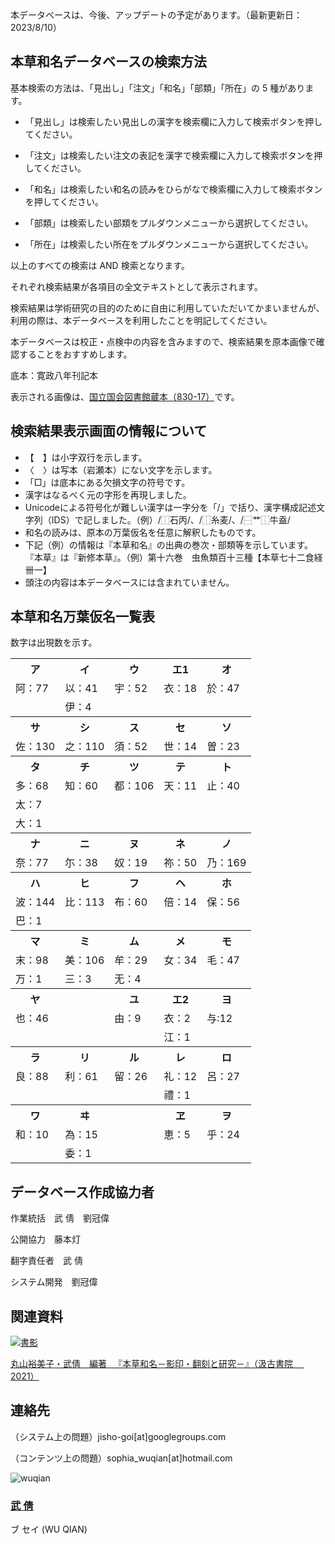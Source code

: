 

<div className="bg-red-500 text-white">
  <span>本データベースは、今後、アップデートの予定があります。（最新更新日：2023/8/10）</span>
</div>


## 本草和名データベースの検索方法

基本検索の方法は、「見出し」「注文」「和名」「部類」「所在」の 5 種があります。

* 「見出し」は検索したい見出しの漢字を検索欄に入力して検索ボタンを押してください。

* 「注文」は検索したい注文の表記を漢字で検索欄に入力して検索ボタンを押してください。

* 「和名」は検索したい和名の読みをひらがなで検索欄に入力して検索ボタンを押してください。

* 「部類」は検索したい部類をプルダウンメニューから選択してください。

* 「所在」は検索したい所在をプルダウンメニューから選択してください。

以上のすべての検索は AND 検索となります。

それぞれ検索結果が各項目の全文テキストとして表示されます。

検索結果は学術研究の目的のために自由に利用していただいてかまいませんが、
利用の際は、本データベースを利用したことを明記してください。

本データベースは校正・点検中の内容を含みますので、検索結果を原本画像で確認することをおすすめします。

底本：寛政八年刊記本

表示される画像は、[国立国会図書館蔵本（830-17）](https://dl.ndl.go.jp/pid/2538099)です。

<div className="divider" />

## 検索結果表示画面の情報について

* 【　】は小字双行を示します。
* 〈　〉は写本（岩瀬本）にない文字を示します。
* 「□」は底本にある欠損文字の符号です。
* 漢字はなるべく元の字形を再現しました。
* Unicodeによる符号化が難しい漢字は一字分を「/」で括り、漢字構成記述文字列（IDS）で記しました。（例）/⿰石丙/、/⿰糸麦/、/⿱艹⿰牛盍/
* 和名の読みは、原本の万葉仮名を任意に解釈したものです。
* 下記（例）の情報は『本草和名』の出典の巻次・部類等を示しています。『本草』は『新修本草』。（例）第十六巻　虫魚類百十三種【本草七十二食経卌一】
* 頭注の内容は本データベースには含まれていません。

<div className="divider" />

## 本草和名万葉仮名一覧表

数字は出現数を示す。

<div className="max-w-md">
<table className="table">
  <tbody>
    <tr><th>ア</th><th>イ</th><th>ウ</th><th>エ1</th><th>オ</th></tr>
    <tr><td>阿：77</td><td>以：41</td><td>宇：52</td><td>衣：18</td><td>於：47</td></tr>
    <tr><td></td><td>伊：4</td><td></td><td></td><td></td></tr>
    <tr><th>サ</th><th>シ</th><th>ス</th><th>セ</th><th>ソ</th></tr>
    <tr><td>佐：130</td><td>之：110</td><td>須：52</td><td>世：14</td><td>曽：23</td></tr>
    <tr><th>タ</th><th>チ</th><th>ツ</th><th>テ</th><th>ト</th></tr>
    <tr><td>多：68</td><td>知：60</td><td>都：106</td><td>天：11</td><td>止：40</td></tr>
    <tr><td>太：7</td><td></td><td></td><td></td><td></td></tr>
    <tr><td>大：1</td><td></td><td></td><td></td><td></td></tr>
    <tr><th>ナ</th><th>ニ</th><th>ヌ</th><th>ネ</th><th>ノ</th></tr>
    <tr><td>奈：77</td><td>尓：38</td><td>奴：19</td><td>祢：50</td><td>乃：169</td></tr>
    <tr><th>ハ</th><th>ヒ</th><th>フ</th><th>ヘ</th><th>ホ</th></tr>
    <tr><td>波：144</td><td>比：113</td><td>布：60</td><td>倍：14</td><td>保：56</td></tr>
    <tr><td>巴：1</td><td></td><td></td><td></td><td></td></tr>
    <tr><th>マ</th><th>ミ</th><th>ム</th><th>メ</th><th>モ</th></tr>
    <tr><td>末：98</td><td>美：106</td><td>牟：29</td><td>女：34</td><td>毛：47</td></tr>
    <tr><td>万：1</td><td>三：3</td><td>无：4</td><td></td><td></td></tr>
    <tr><th>ヤ</th><th></th><th>ユ</th><th>エ2</th><th>ヨ</th></tr>
    <tr><td>也：46</td><td></td><td>由：9</td><td>衣：2</td><td>与:12</td></tr>
    <tr><td></td><td></td><td></td><td>江：1</td><td></td></tr>
    <tr><th>ラ</th><th>リ</th><th>ル</th><th>レ</th><th>ロ</th></tr>
    <tr><td>良：88</td><td>利：61</td><td>留：26</td><td>礼：12</td><td>呂：27</td></tr>
    <tr><td></td><td></td><td></td><td>禮：1</td><td></td></tr>
    <tr><th>ワ</th><th>ヰ</th><th></th><th>ヱ</th><th>ヲ</th></tr>
    <tr><td>和：10</td><td>為：15</td><td></td><td>恵：5</td><td>乎：24</td></tr>
    <tr><td></td><td>委：1</td><td></td><td></td><td></td></tr>
  </tbody>
</table>
</div>


<div className="divider" />

<CcLicense />

<div className="divider" />

## データベース作成協力者

作業統括　武 倩　劉冠偉

公開協力　藤本灯

翻字責任者　武 倩

システム開発　劉冠偉

<div className="divider" />

## 関連資料

<a href="http://www.kyuko.asia/book/b584506.html" target="_blank">
  <img src="http://www.kyuko.asia//images/book/584506.jpg" alt="書影" />
</a>

[丸山裕美子・武倩　編著 　『本草和名－影印・翻刻と研究－』（汲古書院　 2021）](http://www.kyuko.asia/book/b584506.html)

<div className="divider" />

<GeneralManual />
<div className="divider" />

## 連絡先

（システム上の問題）jisho-goi[at]googlegroups.com

（コンテンツ上の問題）sophia_wuqian[at]hotmail.com


<div
  className="from-primary to-secondary text-primary-content bg-gradient-to-br"
>
  <div
    className="grid gap-8 lg:gap-16 sm:grid-cols-2 md:grid-cols-3 lg:grid-cols-4"
  >
    <div className="text-center text-gray-500 dark:text-gray-400">
      <div className="avatar">
        <div className="w-36 rounded-xl">
          <img
            className="bg-base-100"
            src="https://researchmap.jp/img/curriculum_vitaes/noimage.png?1681555497"
            alt="wuqian"
          />
        </div>
      </div>
      <h3
        className="mb-1 text-2xl font-bold tracking-tight text-gray-900 dark:text-white"
      >
        <a
          href="https://researchmap.jp/sophia_wuqian"
          target="_blank"
          rel="noreferrer"
        >
          武 倩
        </a>
      </h3>
      <p>ブ セイ (WU QIAN)</p>
    </div>
  </div>
</div>
